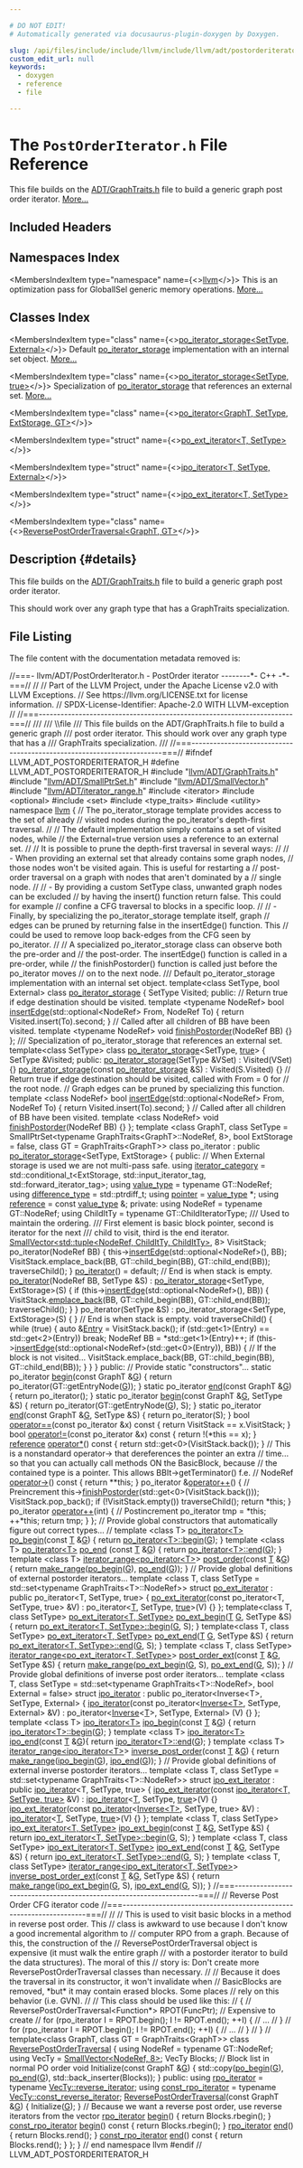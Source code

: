 ```yaml
---

# DO NOT EDIT!
# Automatically generated via docusaurus-plugin-doxygen by Doxygen.

slug: /api/files/include/include/llvm/include/llvm/adt/postorderiterator-h
custom_edit_url: null
keywords:
  - doxygen
  - reference
  - file

---
```





# The `PostOrderIterator.h` File Reference

<DoxygenPage pluginConfig={pluginConfig}>

This file builds on the <a href="/docs/api/files/include/include/llvm/include/llvm/adt/graphtraits-h">ADT/GraphTraits.h</a> file to build a generic graph post order iterator. <a href="#details">More...</a>

## Included Headers

<IncludesList>
<IncludesListItem
  filePath="llvm/ADT/GraphTraits.h"
  permalink="/docs/api/files/include/include/llvm/include/llvm/adt/graphtraits-h"
  isLocal="true" />
<IncludesListItem
  filePath="llvm/ADT/SmallPtrSet.h"
  permalink="/docs/api/files/include/include/llvm/include/llvm/adt/smallptrset-h"
  isLocal="true" />
<IncludesListItem
  filePath="llvm/ADT/SmallVector.h"
  permalink="/docs/api/files/include/include/llvm/include/llvm/adt/smallvector-h"
  isLocal="true" />
<IncludesListItem
  filePath="llvm/ADT/iterator_range.h"
  permalink="/docs/api/files/include/include/llvm/include/llvm/adt/iterator-range-h"
  isLocal="true" />
<IncludesListItem
  filePath="iterator"
  permalink=""
  isLocal="false" />
<IncludesListItem
  filePath="optional"
  permalink=""
  isLocal="false" />
<IncludesListItem
  filePath="set"
  permalink=""
  isLocal="false" />
<IncludesListItem
  filePath="type_traits"
  permalink=""
  isLocal="false" />
<IncludesListItem
  filePath="utility"
  permalink=""
  isLocal="false" />
</IncludesList>

## Namespaces Index

<MembersIndex>

<MembersIndexItem
  type="namespace"
  name={<><a href="/docs/api/namespaces/llvm">llvm</a></>}>
This is an optimization pass for GlobalISel generic memory operations. <a href="/docs/api/namespaces/llvm/#details">More...</a>
</MembersIndexItem>

</MembersIndex>

## Classes Index

<MembersIndex>

<MembersIndexItem
  type="class"
  name={<><a href="/docs/api/classes/llvm/po-iterator-storage">po_iterator_storage&lt;SetType, External&gt;</a></>}>
Default <a href="/docs/api/classes/llvm/po-iterator-storage">po&#95;iterator&#95;storage</a> implementation with an internal set object. <a href="/docs/api/classes/llvm/po-iterator-storage/#details">More...</a>
</MembersIndexItem>

<MembersIndexItem
  type="class"
  name={<><a href="/docs/api/classes/llvm/po-iterator-storage-43eb2a49ed9a987595c5c853aa989ede">po_iterator_storage&lt;SetType, true&gt;</a></>}>
Specialization of <a href="/docs/api/classes/llvm/po-iterator-storage">po&#95;iterator&#95;storage</a> that references an external set. <a href="/docs/api/classes/llvm/po-iterator-storage-43eb2a49ed9a987595c5c853aa989ede/#details">More...</a>
</MembersIndexItem>

<MembersIndexItem
  type="class"
  name={<><a href="/docs/api/classes/llvm/po-iterator">po_iterator&lt;GraphT, SetType, ExtStorage, GT&gt;</a></>}>
</MembersIndexItem>

<MembersIndexItem
  type="struct"
  name={<><a href="/docs/api/structs/llvm/po-ext-iterator">po_ext_iterator&lt;T, SetType&gt;</a></>}>
</MembersIndexItem>

<MembersIndexItem
  type="struct"
  name={<><a href="/docs/api/structs/llvm/ipo-iterator">ipo_iterator&lt;T, SetType, External&gt;</a></>}>
</MembersIndexItem>

<MembersIndexItem
  type="struct"
  name={<><a href="/docs/api/structs/llvm/ipo-ext-iterator">ipo_ext_iterator&lt;T, SetType&gt;</a></>}>
</MembersIndexItem>

<MembersIndexItem
  type="class"
  name={<><a href="/docs/api/classes/llvm/reversepostordertraversal">ReversePostOrderTraversal&lt;GraphT, GT&gt;</a></>}>
</MembersIndexItem>

</MembersIndex>

## Description {#details}

This file builds on the <a href="/docs/api/files/include/include/llvm/include/llvm/adt/graphtraits-h">ADT/GraphTraits.h</a> file to build a generic graph post order iterator.

This should work over any graph type that has a GraphTraits specialization.

## File Listing

The file content with the documentation metadata removed is:

<ProgramListing>

<Link id="l00001" /><CodeLine lineNumber="1"><span class="doxyHighlightComment">//===- llvm/ADT/PostOrderIterator.h - PostOrder iterator --------&#42;- C++ -&#42;-===//</span></CodeLine>
<Link id="l00002" /><CodeLine lineNumber="2"><span class="doxyHighlightComment">//</span></CodeLine>
<Link id="l00003" /><CodeLine lineNumber="3"><span class="doxyHighlightComment">// Part of the LLVM Project, under the Apache License v2.0 with LLVM Exceptions.</span></CodeLine>
<Link id="l00004" /><CodeLine lineNumber="4"><span class="doxyHighlightComment">// See https://llvm.org/LICENSE.txt for license information.</span></CodeLine>
<Link id="l00005" /><CodeLine lineNumber="5"><span class="doxyHighlightComment">// SPDX-License-Identifier: Apache-2.0 WITH LLVM-exception</span></CodeLine>
<Link id="l00006" /><CodeLine lineNumber="6"><span class="doxyHighlightComment">//</span></CodeLine>
<Link id="l00007" /><CodeLine lineNumber="7"><span class="doxyHighlightComment">//===----------------------------------------------------------------------===//</span></CodeLine>
<Link id="l00008" /><CodeLine lineNumber="8"><span class="doxyHighlightComment">///</span></CodeLine>
<Link id="l00009" /><CodeLine lineNumber="9"><span class="doxyHighlightComment">/// \\file</span></CodeLine>
<Link id="l00010" /><CodeLine lineNumber="10"><span class="doxyHighlightComment">/// This file builds on the ADT/GraphTraits.h file to build a generic graph</span></CodeLine>
<Link id="l00011" /><CodeLine lineNumber="11"><span class="doxyHighlightComment">/// post order iterator.  This should work over any graph type that has a</span></CodeLine>
<Link id="l00012" /><CodeLine lineNumber="12"><span class="doxyHighlightComment">/// GraphTraits specialization.</span></CodeLine>
<Link id="l00013" /><CodeLine lineNumber="13"><span class="doxyHighlightComment">///</span></CodeLine>
<Link id="l00014" /><CodeLine lineNumber="14"><span class="doxyHighlightComment">//===----------------------------------------------------------------------===//</span></CodeLine>
<Link id="l00015" /><CodeLine lineNumber="15"></CodeLine>
<Link id="l00016" /><CodeLine lineNumber="16"><span class="doxyHighlightPreprocessor">#ifndef LLVM&#95;ADT&#95;POSTORDERITERATOR&#95;H</span></CodeLine>
<Link id="l00017" /><CodeLine lineNumber="17"><span class="doxyHighlightPreprocessor">#define LLVM&#95;ADT&#95;POSTORDERITERATOR&#95;H</span></CodeLine>
<Link id="l00018" /><CodeLine lineNumber="18"></CodeLine>
<Link id="l00019" /><CodeLine lineNumber="19"><span class="doxyHighlightPreprocessor">#include &quot;<a href="/docs/api/files/include/include/llvm/include/llvm/adt/graphtraits-h">llvm/ADT/GraphTraits.h</a>&quot;</span></CodeLine>
<Link id="l00020" /><CodeLine lineNumber="20"><span class="doxyHighlightPreprocessor">#include &quot;<a href="/docs/api/files/include/include/llvm/include/llvm/adt/smallptrset-h">llvm/ADT/SmallPtrSet.h</a>&quot;</span></CodeLine>
<Link id="l00021" /><CodeLine lineNumber="21"><span class="doxyHighlightPreprocessor">#include &quot;<a href="/docs/api/files/include/include/llvm/include/llvm/adt/smallvector-h">llvm/ADT/SmallVector.h</a>&quot;</span></CodeLine>
<Link id="l00022" /><CodeLine lineNumber="22"><span class="doxyHighlightPreprocessor">#include &quot;<a href="/docs/api/files/include/include/llvm/include/llvm/adt/iterator-range-h">llvm/ADT/iterator&#95;range.h</a>&quot;</span></CodeLine>
<Link id="l00023" /><CodeLine lineNumber="23"><span class="doxyHighlightPreprocessor">#include &lt;iterator&gt;</span></CodeLine>
<Link id="l00024" /><CodeLine lineNumber="24"><span class="doxyHighlightPreprocessor">#include &lt;optional&gt;</span></CodeLine>
<Link id="l00025" /><CodeLine lineNumber="25"><span class="doxyHighlightPreprocessor">#include &lt;set&gt;</span></CodeLine>
<Link id="l00026" /><CodeLine lineNumber="26"><span class="doxyHighlightPreprocessor">#include &lt;type&#95;traits&gt;</span></CodeLine>
<Link id="l00027" /><CodeLine lineNumber="27"><span class="doxyHighlightPreprocessor">#include &lt;utility&gt;</span></CodeLine>
<Link id="l00028" /><CodeLine lineNumber="28"></CodeLine>
<Link id="l00029" /><CodeLine lineNumber="29"><span class="doxyHighlightKeyword">namespace </span><span class="doxyHighlight"><a href="/docs/api/namespaces/llvm">llvm</a> &#123;</span></CodeLine>
<Link id="l00030" /><CodeLine lineNumber="30"></CodeLine>
<Link id="l00031" /><CodeLine lineNumber="31"><span class="doxyHighlightComment">// The po&#95;iterator&#95;storage template provides access to the set of already</span></CodeLine>
<Link id="l00032" /><CodeLine lineNumber="32"><span class="doxyHighlightComment">// visited nodes during the po&#95;iterator&#39;s depth-first traversal.</span></CodeLine>
<Link id="l00033" /><CodeLine lineNumber="33"><span class="doxyHighlightComment">//</span></CodeLine>
<Link id="l00034" /><CodeLine lineNumber="34"><span class="doxyHighlightComment">// The default implementation simply contains a set of visited nodes, while</span></CodeLine>
<Link id="l00035" /><CodeLine lineNumber="35"><span class="doxyHighlightComment">// the External=true version uses a reference to an external set.</span></CodeLine>
<Link id="l00036" /><CodeLine lineNumber="36"><span class="doxyHighlightComment">//</span></CodeLine>
<Link id="l00037" /><CodeLine lineNumber="37"><span class="doxyHighlightComment">// It is possible to prune the depth-first traversal in several ways:</span></CodeLine>
<Link id="l00038" /><CodeLine lineNumber="38"><span class="doxyHighlightComment">//</span></CodeLine>
<Link id="l00039" /><CodeLine lineNumber="39"><span class="doxyHighlightComment">// - When providing an external set that already contains some graph nodes,</span></CodeLine>
<Link id="l00040" /><CodeLine lineNumber="40"><span class="doxyHighlightComment">//   those nodes won&#39;t be visited again. This is useful for restarting a</span></CodeLine>
<Link id="l00041" /><CodeLine lineNumber="41"><span class="doxyHighlightComment">//   post-order traversal on a graph with nodes that aren&#39;t dominated by a</span></CodeLine>
<Link id="l00042" /><CodeLine lineNumber="42"><span class="doxyHighlightComment">//   single node.</span></CodeLine>
<Link id="l00043" /><CodeLine lineNumber="43"><span class="doxyHighlightComment">//</span></CodeLine>
<Link id="l00044" /><CodeLine lineNumber="44"><span class="doxyHighlightComment">// - By providing a custom SetType class, unwanted graph nodes can be excluded</span></CodeLine>
<Link id="l00045" /><CodeLine lineNumber="45"><span class="doxyHighlightComment">//   by having the insert() function return false. This could for example</span></CodeLine>
<Link id="l00046" /><CodeLine lineNumber="46"><span class="doxyHighlightComment">//   confine a CFG traversal to blocks in a specific loop.</span></CodeLine>
<Link id="l00047" /><CodeLine lineNumber="47"><span class="doxyHighlightComment">//</span></CodeLine>
<Link id="l00048" /><CodeLine lineNumber="48"><span class="doxyHighlightComment">// - Finally, by specializing the po&#95;iterator&#95;storage template itself, graph</span></CodeLine>
<Link id="l00049" /><CodeLine lineNumber="49"><span class="doxyHighlightComment">//   edges can be pruned by returning false in the insertEdge() function. This</span></CodeLine>
<Link id="l00050" /><CodeLine lineNumber="50"><span class="doxyHighlightComment">//   could be used to remove loop back-edges from the CFG seen by po&#95;iterator.</span></CodeLine>
<Link id="l00051" /><CodeLine lineNumber="51"><span class="doxyHighlightComment">//</span></CodeLine>
<Link id="l00052" /><CodeLine lineNumber="52"><span class="doxyHighlightComment">// A specialized po&#95;iterator&#95;storage class can observe both the pre-order and</span></CodeLine>
<Link id="l00053" /><CodeLine lineNumber="53"><span class="doxyHighlightComment">// the post-order. The insertEdge() function is called in a pre-order, while</span></CodeLine>
<Link id="l00054" /><CodeLine lineNumber="54"><span class="doxyHighlightComment">// the finishPostorder() function is called just before the po&#95;iterator moves</span></CodeLine>
<Link id="l00055" /><CodeLine lineNumber="55"><span class="doxyHighlightComment">// on to the next node.</span></CodeLine>
<Link id="l00056" /><CodeLine lineNumber="56"></CodeLine>
<Link id="l00057" /><CodeLine lineNumber="57"><span class="doxyHighlightComment">/// Default po&#95;iterator&#95;storage implementation with an internal set object.</span></CodeLine>
<Link id="l00058" /><CodeLine lineNumber="58"><span class="doxyHighlightKeyword">template</span><span class="doxyHighlight">&lt;</span><span class="doxyHighlightKeyword">class</span><span class="doxyHighlight"> SetType, </span><span class="doxyHighlightKeywordType">bool</span><span class="doxyHighlight"> External&gt;</span></CodeLine>
<Link id="l00059" /><CodeLine lineNumber="59" lineLink="/docs/api/classes/llvm/po-iterator-storage"><span class="doxyHighlightKeyword">class </span><span class="doxyHighlight"><a href="/docs/api/classes/llvm/po-iterator-storage">po&#95;iterator&#95;storage</a> &#123;</span></CodeLine>
<Link id="l00060" /><CodeLine lineNumber="60"><span class="doxyHighlight">  SetType Visited;</span></CodeLine>
<Link id="l00061" /><CodeLine lineNumber="61"></CodeLine>
<Link id="l00062" /><CodeLine lineNumber="62"><span class="doxyHighlightKeyword">public</span><span class="doxyHighlight">:</span></CodeLine>
<Link id="l00063" /><CodeLine lineNumber="63"><span class="doxyHighlight">  </span><span class="doxyHighlightComment">// Return true if edge destination should be visited.</span></CodeLine>
<Link id="l00064" /><CodeLine lineNumber="64"><span class="doxyHighlight">  </span><span class="doxyHighlightKeyword">template</span><span class="doxyHighlight"> &lt;</span><span class="doxyHighlightKeyword">typename</span><span class="doxyHighlight"> NodeRef&gt;</span></CodeLine>
<Link id="l00065" /><CodeLine lineNumber="65" lineLink="/docs/api/classes/llvm/po-iterator-storage/#adab3bc3134419d2b982a91c3d838d9a1"><span class="doxyHighlight">  </span><span class="doxyHighlightKeywordType">bool</span><span class="doxyHighlight"> <a href="/docs/api/classes/llvm/po-iterator-storage/#adab3bc3134419d2b982a91c3d838d9a1">insertEdge</a>(std::optional&lt;NodeRef&gt; From, NodeRef To) &#123;</span></CodeLine>
<Link id="l00066" /><CodeLine lineNumber="66"><span class="doxyHighlight">    </span><span class="doxyHighlightKeywordFlow">return</span><span class="doxyHighlight"> Visited.insert(To).second;</span></CodeLine>
<Link id="l00067" /><CodeLine lineNumber="67"><span class="doxyHighlight">  &#125;</span></CodeLine>
<Link id="l00068" /><CodeLine lineNumber="68"></CodeLine>
<Link id="l00069" /><CodeLine lineNumber="69"><span class="doxyHighlight">  </span><span class="doxyHighlightComment">// Called after all children of BB have been visited.</span></CodeLine>
<Link id="l00070" /><CodeLine lineNumber="70" lineLink="/docs/api/classes/llvm/po-iterator-storage/#ae316744f191a1eac13292d69d4ac513d"><span class="doxyHighlight">  </span><span class="doxyHighlightKeyword">template</span><span class="doxyHighlight"> &lt;</span><span class="doxyHighlightKeyword">typename</span><span class="doxyHighlight"> NodeRef&gt; </span><span class="doxyHighlightKeywordType">void</span><span class="doxyHighlight"> <a href="/docs/api/classes/llvm/po-iterator-storage/#ae316744f191a1eac13292d69d4ac513d">finishPostorder</a>(NodeRef BB) &#123;&#125;</span></CodeLine>
<Link id="l00071" /><CodeLine lineNumber="71"><span class="doxyHighlight">&#125;;</span></CodeLine>
<Link id="l00072" /><CodeLine lineNumber="72"></CodeLine>
<Link id="l00073" /><CodeLine lineNumber="73"><span class="doxyHighlightComment">/// Specialization of po&#95;iterator&#95;storage that references an external set.</span></CodeLine>
<Link id="l00074" /><CodeLine lineNumber="74"><span class="doxyHighlightKeyword">template</span><span class="doxyHighlight">&lt;</span><span class="doxyHighlightKeyword">class</span><span class="doxyHighlight"> SetType&gt;</span></CodeLine>
<Link id="l00075" /><CodeLine lineNumber="75" lineLink="/docs/api/classes/llvm/po-iterator-storage-43eb2a49ed9a987595c5c853aa989ede"><span class="doxyHighlightKeyword">class </span><span class="doxyHighlight"><a href="/docs/api/classes/llvm/po-iterator-storage-43eb2a49ed9a987595c5c853aa989ede/#af96263fc51358b965678573881aa29e8">po&#95;iterator&#95;storage</a>&lt;SetType, <a href="/docs/api/files/lib/lib/analysis/basicaliasanalysis-cpp/#af6d5cafbdfc5313e65d990120021a3ec">true</a>&gt; &#123;</span></CodeLine>
<Link id="l00076" /><CodeLine lineNumber="76"><span class="doxyHighlight">  SetType &amp;Visited;</span></CodeLine>
<Link id="l00077" /><CodeLine lineNumber="77"></CodeLine>
<Link id="l00078" /><CodeLine lineNumber="78"><span class="doxyHighlightKeyword">public</span><span class="doxyHighlight">:</span></CodeLine>
<Link id="l00079" /><CodeLine lineNumber="79" lineLink="/docs/api/classes/llvm/po-iterator-storage-43eb2a49ed9a987595c5c853aa989ede/#af96263fc51358b965678573881aa29e8"><span class="doxyHighlight">  <a href="/docs/api/classes/llvm/po-iterator-storage-43eb2a49ed9a987595c5c853aa989ede/#af96263fc51358b965678573881aa29e8">po&#95;iterator&#95;storage</a>(SetType &amp;VSet) : Visited(VSet) &#123;&#125;</span></CodeLine>
<Link id="l00080" /><CodeLine lineNumber="80" lineLink="/docs/api/classes/llvm/po-iterator-storage-43eb2a49ed9a987595c5c853aa989ede/#a99139e237256a9efaf0b61a1a08b8edc"><span class="doxyHighlight">  <a href="/docs/api/classes/llvm/po-iterator-storage-43eb2a49ed9a987595c5c853aa989ede/#a99139e237256a9efaf0b61a1a08b8edc">po&#95;iterator&#95;storage</a>(</span><span class="doxyHighlightKeyword">const</span><span class="doxyHighlight"> <a href="/docs/api/classes/llvm/po-iterator-storage-43eb2a49ed9a987595c5c853aa989ede/#af96263fc51358b965678573881aa29e8">po&#95;iterator&#95;storage</a> &amp;S) : Visited(S.Visited) &#123;&#125;</span></CodeLine>
<Link id="l00081" /><CodeLine lineNumber="81"></CodeLine>
<Link id="l00082" /><CodeLine lineNumber="82"><span class="doxyHighlight">  </span><span class="doxyHighlightComment">// Return true if edge destination should be visited, called with From = 0 for</span></CodeLine>
<Link id="l00083" /><CodeLine lineNumber="83"><span class="doxyHighlight">  </span><span class="doxyHighlightComment">// the root node.</span></CodeLine>
<Link id="l00084" /><CodeLine lineNumber="84"><span class="doxyHighlight">  </span><span class="doxyHighlightComment">// Graph edges can be pruned by specializing this function.</span></CodeLine>
<Link id="l00085" /><CodeLine lineNumber="85"><span class="doxyHighlight">  </span><span class="doxyHighlightKeyword">template</span><span class="doxyHighlight"> &lt;</span><span class="doxyHighlightKeyword">class</span><span class="doxyHighlight"> NodeRef&gt;</span></CodeLine>
<Link id="l00086" /><CodeLine lineNumber="86" lineLink="/docs/api/classes/llvm/po-iterator-storage-43eb2a49ed9a987595c5c853aa989ede/#abe07e7f981b188079271bafaf94d7883"><span class="doxyHighlight">  </span><span class="doxyHighlightKeywordType">bool</span><span class="doxyHighlight"> <a href="/docs/api/classes/llvm/po-iterator-storage-43eb2a49ed9a987595c5c853aa989ede/#abe07e7f981b188079271bafaf94d7883">insertEdge</a>(std::optional&lt;NodeRef&gt; From, NodeRef To) &#123;</span></CodeLine>
<Link id="l00087" /><CodeLine lineNumber="87"><span class="doxyHighlight">    </span><span class="doxyHighlightKeywordFlow">return</span><span class="doxyHighlight"> Visited.insert(To).second;</span></CodeLine>
<Link id="l00088" /><CodeLine lineNumber="88"><span class="doxyHighlight">  &#125;</span></CodeLine>
<Link id="l00089" /><CodeLine lineNumber="89"></CodeLine>
<Link id="l00090" /><CodeLine lineNumber="90"><span class="doxyHighlight">  </span><span class="doxyHighlightComment">// Called after all children of BB have been visited.</span></CodeLine>
<Link id="l00091" /><CodeLine lineNumber="91" lineLink="/docs/api/classes/llvm/po-iterator-storage-43eb2a49ed9a987595c5c853aa989ede/#a61ac0045b1edece2dee939309e74d47f"><span class="doxyHighlight">  </span><span class="doxyHighlightKeyword">template</span><span class="doxyHighlight"> &lt;</span><span class="doxyHighlightKeyword">class</span><span class="doxyHighlight"> NodeRef&gt; </span><span class="doxyHighlightKeywordType">void</span><span class="doxyHighlight"> <a href="/docs/api/classes/llvm/po-iterator-storage-43eb2a49ed9a987595c5c853aa989ede/#a61ac0045b1edece2dee939309e74d47f">finishPostorder</a>(NodeRef BB) &#123;&#125;</span></CodeLine>
<Link id="l00092" /><CodeLine lineNumber="92"><span class="doxyHighlight">&#125;;</span></CodeLine>
<Link id="l00093" /><CodeLine lineNumber="93"></CodeLine>
<Link id="l00094" /><CodeLine lineNumber="94"><span class="doxyHighlightKeyword">template</span><span class="doxyHighlight"> &lt;</span><span class="doxyHighlightKeyword">class </span><span class="doxyHighlight">GraphT,</span></CodeLine>
<Link id="l00095" /><CodeLine lineNumber="95"><span class="doxyHighlight">          </span><span class="doxyHighlightKeyword">class </span><span class="doxyHighlight">SetType = SmallPtrSet&lt;typename GraphTraits&lt;GraphT&gt;::NodeRef, 8&gt;,</span></CodeLine>
<Link id="l00096" /><CodeLine lineNumber="96"><span class="doxyHighlight">          </span><span class="doxyHighlightKeywordType">bool</span><span class="doxyHighlight"> ExtStorage = </span><span class="doxyHighlightKeyword">false</span><span class="doxyHighlight">, </span><span class="doxyHighlightKeyword">class </span><span class="doxyHighlight">GT = GraphTraits&lt;GraphT&gt;&gt;</span></CodeLine>
<Link id="l00097" /><CodeLine lineNumber="97" lineLink="/docs/api/classes/llvm/po-iterator"><span class="doxyHighlightKeyword">class </span><span class="doxyHighlight">po&#95;iterator : </span><span class="doxyHighlightKeyword">public</span><span class="doxyHighlight"> <a href="/docs/api/classes/llvm/po-iterator-storage">po&#95;iterator&#95;storage</a>&lt;SetType, ExtStorage&gt; &#123;</span></CodeLine>
<Link id="l00098" /><CodeLine lineNumber="98"><span class="doxyHighlightKeyword">public</span><span class="doxyHighlight">:</span></CodeLine>
<Link id="l00099" /><CodeLine lineNumber="99"><span class="doxyHighlight">  </span><span class="doxyHighlightComment">// When External storage is used we are not multi-pass safe.</span></CodeLine>
<Link id="l00100" /><CodeLine lineNumber="100" lineLink="/docs/api/classes/llvm/po-iterator/#ad0e95d3908bf63e1fd7f733c83f4e42e"><span class="doxyHighlight">  </span><span class="doxyHighlightKeyword">using </span><span class="doxyHighlight"><a href="/docs/api/classes/llvm/po-iterator/#ad0e95d3908bf63e1fd7f733c83f4e42e">iterator&#95;category</a> =</span></CodeLine>
<Link id="l00101" /><CodeLine lineNumber="101"><span class="doxyHighlight">      std::conditional&#95;t&lt;ExtStorage, std::input&#95;iterator&#95;tag,</span></CodeLine>
<Link id="l00102" /><CodeLine lineNumber="102"><span class="doxyHighlight">                         std::forward&#95;iterator&#95;tag&gt;;</span></CodeLine>
<Link id="l00103" /><CodeLine lineNumber="103" lineLink="/docs/api/classes/llvm/po-iterator/#a8025fd91f5ec46b27a8135a75e416d96"><span class="doxyHighlight">  </span><span class="doxyHighlightKeyword">using </span><span class="doxyHighlight"><a href="/docs/api/classes/llvm/po-iterator/#a8025fd91f5ec46b27a8135a75e416d96">value&#95;type</a> = </span><span class="doxyHighlightKeyword">typename</span><span class="doxyHighlight"> GT::NodeRef;</span></CodeLine>
<Link id="l00104" /><CodeLine lineNumber="104" lineLink="/docs/api/classes/llvm/po-iterator/#a3ca5db3e89be7b7c8353af6cab494f96"><span class="doxyHighlight">  </span><span class="doxyHighlightKeyword">using </span><span class="doxyHighlight"><a href="/docs/api/classes/llvm/po-iterator/#a3ca5db3e89be7b7c8353af6cab494f96">difference&#95;type</a> = std::ptrdiff&#95;t;</span></CodeLine>
<Link id="l00105" /><CodeLine lineNumber="105" lineLink="/docs/api/classes/llvm/po-iterator/#a52672e06d4b9cf8b350e0556e15a4a03"><span class="doxyHighlight">  </span><span class="doxyHighlightKeyword">using </span><span class="doxyHighlight"><a href="/docs/api/classes/llvm/po-iterator/#a52672e06d4b9cf8b350e0556e15a4a03">pointer</a> = <a href="/docs/api/classes/llvm/po-iterator/#a8025fd91f5ec46b27a8135a75e416d96">value&#95;type</a> &#42;;</span></CodeLine>
<Link id="l00106" /><CodeLine lineNumber="106" lineLink="/docs/api/classes/llvm/po-iterator/#a57ec8cdbc6c8cccbec0ce1445404c5af"><span class="doxyHighlight">  </span><span class="doxyHighlightKeyword">using </span><span class="doxyHighlight"><a href="/docs/api/classes/llvm/po-iterator/#a57ec8cdbc6c8cccbec0ce1445404c5af">reference</a> = </span><span class="doxyHighlightKeyword">const</span><span class="doxyHighlight"> <a href="/docs/api/classes/llvm/po-iterator/#a8025fd91f5ec46b27a8135a75e416d96">value&#95;type</a> &amp;;</span></CodeLine>
<Link id="l00107" /><CodeLine lineNumber="107"></CodeLine>
<Link id="l00108" /><CodeLine lineNumber="108"><span class="doxyHighlightKeyword">private</span><span class="doxyHighlight">:</span></CodeLine>
<Link id="l00109" /><CodeLine lineNumber="109"><span class="doxyHighlight">  </span><span class="doxyHighlightKeyword">using </span><span class="doxyHighlight">NodeRef = </span><span class="doxyHighlightKeyword">typename</span><span class="doxyHighlight"> GT::NodeRef;</span></CodeLine>
<Link id="l00110" /><CodeLine lineNumber="110"><span class="doxyHighlight">  </span><span class="doxyHighlightKeyword">using </span><span class="doxyHighlight">ChildItTy = </span><span class="doxyHighlightKeyword">typename</span><span class="doxyHighlight"> GT::ChildIteratorType;</span></CodeLine>
<Link id="l00111" /><CodeLine lineNumber="111"></CodeLine>
<Link id="l00112" /><CodeLine lineNumber="112"><span class="doxyHighlightComment">  /// Used to maintain the ordering.</span></CodeLine>
<Link id="l00113" /><CodeLine lineNumber="113"><span class="doxyHighlightComment">  /// First element is basic block pointer, second is iterator for the next</span></CodeLine>
<Link id="l00114" /><CodeLine lineNumber="114"><span class="doxyHighlightComment">  /// child to visit, third is the end iterator.</span></CodeLine>
<Link id="l00115" /><CodeLine lineNumber="115"><span class="doxyHighlight">  <a href="/docs/api/classes/llvm/smallvector">SmallVector&lt;std::tuple&lt;NodeRef, ChildItTy, ChildItTy&gt;</a>, 8&gt; VisitStack;</span></CodeLine>
<Link id="l00116" /><CodeLine lineNumber="116"></CodeLine>
<Link id="l00117" /><CodeLine lineNumber="117"><span class="doxyHighlight">  po&#95;iterator(NodeRef BB) &#123;</span></CodeLine>
<Link id="l00118" /><CodeLine lineNumber="118"><span class="doxyHighlight">    this-&gt;<a href="/docs/api/classes/llvm/po-iterator-storage/#adab3bc3134419d2b982a91c3d838d9a1">insertEdge</a>(std::optional&lt;NodeRef&gt;(), BB);</span></CodeLine>
<Link id="l00119" /><CodeLine lineNumber="119"><span class="doxyHighlight">    VisitStack.emplace&#95;back(BB, GT::child&#95;begin(BB), GT::child&#95;end(BB));</span></CodeLine>
<Link id="l00120" /><CodeLine lineNumber="120"><span class="doxyHighlight">    traverseChild();</span></CodeLine>
<Link id="l00121" /><CodeLine lineNumber="121"><span class="doxyHighlight">  &#125;</span></CodeLine>
<Link id="l00122" /><CodeLine lineNumber="122"></CodeLine>
<Link id="l00123" /><CodeLine lineNumber="123"><span class="doxyHighlight">  <a href="/docs/api/classes/llvm/po-iterator">po&#95;iterator</a>() = </span><span class="doxyHighlightKeywordFlow">default</span><span class="doxyHighlight">; </span><span class="doxyHighlightComment">// End is when stack is empty.</span></CodeLine>
<Link id="l00124" /><CodeLine lineNumber="124"></CodeLine>
<Link id="l00125" /><CodeLine lineNumber="125"><span class="doxyHighlight">  <a href="/docs/api/classes/llvm/po-iterator">po&#95;iterator</a>(NodeRef BB, SetType &amp;S)</span></CodeLine>
<Link id="l00126" /><CodeLine lineNumber="126"><span class="doxyHighlight">      : <a href="/docs/api/classes/llvm/po-iterator-storage">po&#95;iterator&#95;storage</a>&lt;SetType, ExtStorage&gt;(S) &#123;</span></CodeLine>
<Link id="l00127" /><CodeLine lineNumber="127"><span class="doxyHighlight">    </span><span class="doxyHighlightKeywordFlow">if</span><span class="doxyHighlight"> (this-&gt;<a href="/docs/api/classes/llvm/po-iterator-storage/#adab3bc3134419d2b982a91c3d838d9a1">insertEdge</a>(std::optional&lt;NodeRef&gt;(), BB)) &#123;</span></CodeLine>
<Link id="l00128" /><CodeLine lineNumber="128"><span class="doxyHighlight">      VisitStack.<a href="/docs/api/classes/llvm/smallvectorimpl/#a396fcfee6914c76974b73c3d203da6a5">emplace&#95;back</a>(BB, GT::child&#95;begin(BB), GT::child&#95;end(BB));</span></CodeLine>
<Link id="l00129" /><CodeLine lineNumber="129"><span class="doxyHighlight">      traverseChild();</span></CodeLine>
<Link id="l00130" /><CodeLine lineNumber="130"><span class="doxyHighlight">    &#125;</span></CodeLine>
<Link id="l00131" /><CodeLine lineNumber="131"><span class="doxyHighlight">  &#125;</span></CodeLine>
<Link id="l00132" /><CodeLine lineNumber="132"></CodeLine>
<Link id="l00133" /><CodeLine lineNumber="133"><span class="doxyHighlight">  po&#95;iterator(SetType &amp;S)</span></CodeLine>
<Link id="l00134" /><CodeLine lineNumber="134"><span class="doxyHighlight">      : po&#95;iterator&#95;storage&lt;SetType, ExtStorage&gt;(S) &#123;</span></CodeLine>
<Link id="l00135" /><CodeLine lineNumber="135"><span class="doxyHighlight">  &#125; </span><span class="doxyHighlightComment">// End is when stack is empty.</span></CodeLine>
<Link id="l00136" /><CodeLine lineNumber="136"></CodeLine>
<Link id="l00137" /><CodeLine lineNumber="137"><span class="doxyHighlight">  </span><span class="doxyHighlightKeywordType">void</span><span class="doxyHighlight"> traverseChild() &#123;</span></CodeLine>
<Link id="l00138" /><CodeLine lineNumber="138"><span class="doxyHighlight">    </span><span class="doxyHighlightKeywordFlow">while</span><span class="doxyHighlight"> (</span><span class="doxyHighlightKeyword">true</span><span class="doxyHighlight">) &#123;</span></CodeLine>
<Link id="l00139" /><CodeLine lineNumber="139"><span class="doxyHighlight">      </span><span class="doxyHighlightKeyword">auto</span><span class="doxyHighlight"> &amp;<a href="/docs/api/namespaces/llvm/coff/#ae7629a0652411dc2be61aea4fee2b39caadd024eaaab0666500593f30456bbc43">Entry</a> = VisitStack.back();</span></CodeLine>
<Link id="l00140" /><CodeLine lineNumber="140"><span class="doxyHighlight">      </span><span class="doxyHighlightKeywordFlow">if</span><span class="doxyHighlight"> (std::get&lt;1&gt;(Entry) == std::get&lt;2&gt;(Entry))</span></CodeLine>
<Link id="l00141" /><CodeLine lineNumber="141"><span class="doxyHighlight">        </span><span class="doxyHighlightKeywordFlow">break</span><span class="doxyHighlight">;</span></CodeLine>
<Link id="l00142" /><CodeLine lineNumber="142"><span class="doxyHighlight">      NodeRef BB = &#42;std::get&lt;1&gt;(Entry)++;</span></CodeLine>
<Link id="l00143" /><CodeLine lineNumber="143"><span class="doxyHighlight">      </span><span class="doxyHighlightKeywordFlow">if</span><span class="doxyHighlight"> (this-&gt;<a href="/docs/api/classes/llvm/po-iterator-storage/#adab3bc3134419d2b982a91c3d838d9a1">insertEdge</a>(std::optional&lt;NodeRef&gt;(std::get&lt;0&gt;(Entry)), BB)) &#123;</span></CodeLine>
<Link id="l00144" /><CodeLine lineNumber="144"><span class="doxyHighlight">        </span><span class="doxyHighlightComment">// If the block is not visited...</span></CodeLine>
<Link id="l00145" /><CodeLine lineNumber="145"><span class="doxyHighlight">        VisitStack.emplace&#95;back(BB, GT::child&#95;begin(BB), GT::child&#95;end(BB));</span></CodeLine>
<Link id="l00146" /><CodeLine lineNumber="146"><span class="doxyHighlight">      &#125;</span></CodeLine>
<Link id="l00147" /><CodeLine lineNumber="147"><span class="doxyHighlight">    &#125;</span></CodeLine>
<Link id="l00148" /><CodeLine lineNumber="148"><span class="doxyHighlight">  &#125;</span></CodeLine>
<Link id="l00149" /><CodeLine lineNumber="149"></CodeLine>
<Link id="l00150" /><CodeLine lineNumber="150"><span class="doxyHighlightKeyword">public</span><span class="doxyHighlight">:</span></CodeLine>
<Link id="l00151" /><CodeLine lineNumber="151"><span class="doxyHighlight">  </span><span class="doxyHighlightComment">// Provide static &quot;constructors&quot;...</span></CodeLine>
<Link id="l00152" /><CodeLine lineNumber="152" lineLink="/docs/api/classes/llvm/po-iterator/#a91741f5cbe32f0b41062745c8c7ad136"><span class="doxyHighlight">  </span><span class="doxyHighlightKeyword">static</span><span class="doxyHighlight"> po&#95;iterator <a href="/docs/api/classes/llvm/po-iterator/#a91741f5cbe32f0b41062745c8c7ad136">begin</a>(</span><span class="doxyHighlightKeyword">const</span><span class="doxyHighlight"> GraphT &amp;<a href="/docs/api/files/lib/lib/support/md5-cpp/#ad96b7cf3182ce2ba85e5a7a93b12c441">G</a>) &#123;</span></CodeLine>
<Link id="l00153" /><CodeLine lineNumber="153"><span class="doxyHighlight">    </span><span class="doxyHighlightKeywordFlow">return</span><span class="doxyHighlight"> po&#95;iterator(GT::getEntryNode(<a href="/docs/api/files/lib/lib/support/md5-cpp/#ad96b7cf3182ce2ba85e5a7a93b12c441">G</a>));</span></CodeLine>
<Link id="l00154" /><CodeLine lineNumber="154"><span class="doxyHighlight">  &#125;</span></CodeLine>
<Link id="l00155" /><CodeLine lineNumber="155" lineLink="/docs/api/classes/llvm/po-iterator/#a3f757108c0302ae47846cb1c05f258ba"><span class="doxyHighlight">  </span><span class="doxyHighlightKeyword">static</span><span class="doxyHighlight"> po&#95;iterator <a href="/docs/api/classes/llvm/po-iterator/#a3f757108c0302ae47846cb1c05f258ba">end</a>(</span><span class="doxyHighlightKeyword">const</span><span class="doxyHighlight"> GraphT &amp;<a href="/docs/api/files/lib/lib/support/md5-cpp/#ad96b7cf3182ce2ba85e5a7a93b12c441">G</a>) &#123; </span><span class="doxyHighlightKeywordFlow">return</span><span class="doxyHighlight"> po&#95;iterator(); &#125;</span></CodeLine>
<Link id="l00156" /><CodeLine lineNumber="156"></CodeLine>
<Link id="l00157" /><CodeLine lineNumber="157" lineLink="/docs/api/classes/llvm/po-iterator/#afa967b47d13ca777ba59b2047003a833"><span class="doxyHighlight">  </span><span class="doxyHighlightKeyword">static</span><span class="doxyHighlight"> po&#95;iterator <a href="/docs/api/classes/llvm/po-iterator/#afa967b47d13ca777ba59b2047003a833">begin</a>(</span><span class="doxyHighlightKeyword">const</span><span class="doxyHighlight"> GraphT &amp;<a href="/docs/api/files/lib/lib/support/md5-cpp/#ad96b7cf3182ce2ba85e5a7a93b12c441">G</a>, SetType &amp;S) &#123;</span></CodeLine>
<Link id="l00158" /><CodeLine lineNumber="158"><span class="doxyHighlight">    </span><span class="doxyHighlightKeywordFlow">return</span><span class="doxyHighlight"> po&#95;iterator(GT::getEntryNode(<a href="/docs/api/files/lib/lib/support/md5-cpp/#ad96b7cf3182ce2ba85e5a7a93b12c441">G</a>), S);</span></CodeLine>
<Link id="l00159" /><CodeLine lineNumber="159"><span class="doxyHighlight">  &#125;</span></CodeLine>
<Link id="l00160" /><CodeLine lineNumber="160" lineLink="/docs/api/classes/llvm/po-iterator/#a06264ea02bca3f4d5bbd8e2832c1b1cc"><span class="doxyHighlight">  </span><span class="doxyHighlightKeyword">static</span><span class="doxyHighlight"> po&#95;iterator <a href="/docs/api/classes/llvm/po-iterator/#a06264ea02bca3f4d5bbd8e2832c1b1cc">end</a>(</span><span class="doxyHighlightKeyword">const</span><span class="doxyHighlight"> GraphT &amp;<a href="/docs/api/files/lib/lib/support/md5-cpp/#ad96b7cf3182ce2ba85e5a7a93b12c441">G</a>, SetType &amp;S) &#123; </span><span class="doxyHighlightKeywordFlow">return</span><span class="doxyHighlight"> po&#95;iterator(S); &#125;</span></CodeLine>
<Link id="l00161" /><CodeLine lineNumber="161"></CodeLine>
<Link id="l00162" /><CodeLine lineNumber="162" lineLink="/docs/api/classes/llvm/po-iterator/#ad69d98698b22fcc66642910b0f86bc18"><span class="doxyHighlight">  </span><span class="doxyHighlightKeywordType">bool</span><span class="doxyHighlight"> <a href="/docs/api/classes/llvm/po-iterator/#ad69d98698b22fcc66642910b0f86bc18">operator==</a>(</span><span class="doxyHighlightKeyword">const</span><span class="doxyHighlight"> po&#95;iterator &amp;x)</span><span class="doxyHighlightKeyword"> const </span><span class="doxyHighlight">&#123;</span></CodeLine>
<Link id="l00163" /><CodeLine lineNumber="163"><span class="doxyHighlight">    </span><span class="doxyHighlightKeywordFlow">return</span><span class="doxyHighlight"> VisitStack == x.VisitStack;</span></CodeLine>
<Link id="l00164" /><CodeLine lineNumber="164"><span class="doxyHighlight">  &#125;</span></CodeLine>
<Link id="l00165" /><CodeLine lineNumber="165" lineLink="/docs/api/classes/llvm/po-iterator/#ad8c056016a64446927f69912a8e9b505"><span class="doxyHighlight">  </span><span class="doxyHighlightKeywordType">bool</span><span class="doxyHighlight"> <a href="/docs/api/classes/llvm/po-iterator/#ad8c056016a64446927f69912a8e9b505">operator!=</a>(</span><span class="doxyHighlightKeyword">const</span><span class="doxyHighlight"> po&#95;iterator &amp;x)</span><span class="doxyHighlightKeyword"> const </span><span class="doxyHighlight">&#123; </span><span class="doxyHighlightKeywordFlow">return</span><span class="doxyHighlight"> !(&#42;</span><span class="doxyHighlightKeyword">this</span><span class="doxyHighlight"> == x); &#125;</span></CodeLine>
<Link id="l00166" /><CodeLine lineNumber="166"></CodeLine>
<Link id="l00167" /><CodeLine lineNumber="167" lineLink="/docs/api/classes/llvm/po-iterator/#a1908ea76d9d8e699b708c98d8527b12a"><span class="doxyHighlight">  <a href="/docs/api/classes/llvm/po-iterator/#a57ec8cdbc6c8cccbec0ce1445404c5af">reference</a> <a href="/docs/api/classes/llvm/po-iterator/#a1908ea76d9d8e699b708c98d8527b12a">operator&#42;</a>()</span><span class="doxyHighlightKeyword"> const </span><span class="doxyHighlight">&#123; </span><span class="doxyHighlightKeywordFlow">return</span><span class="doxyHighlight"> std::get&lt;0&gt;(VisitStack.back()); &#125;</span></CodeLine>
<Link id="l00168" /><CodeLine lineNumber="168"></CodeLine>
<Link id="l00169" /><CodeLine lineNumber="169"><span class="doxyHighlight">  </span><span class="doxyHighlightComment">// This is a nonstandard operator-&gt; that dereferences the pointer an extra</span></CodeLine>
<Link id="l00170" /><CodeLine lineNumber="170"><span class="doxyHighlight">  </span><span class="doxyHighlightComment">// time... so that you can actually call methods ON the BasicBlock, because</span></CodeLine>
<Link id="l00171" /><CodeLine lineNumber="171"><span class="doxyHighlight">  </span><span class="doxyHighlightComment">// the contained type is a pointer.  This allows BBIt-&gt;getTerminator() f.e.</span></CodeLine>
<Link id="l00172" /><CodeLine lineNumber="172"><span class="doxyHighlight">  </span><span class="doxyHighlightComment">//</span></CodeLine>
<Link id="l00173" /><CodeLine lineNumber="173" lineLink="/docs/api/classes/llvm/po-iterator/#a64583b34275c0a76c1b12e30345edf9c"><span class="doxyHighlight">  NodeRef <a href="/docs/api/classes/llvm/po-iterator/#a64583b34275c0a76c1b12e30345edf9c">operator-&gt;</a>()</span><span class="doxyHighlightKeyword"> const </span><span class="doxyHighlight">&#123; </span><span class="doxyHighlightKeywordFlow">return</span><span class="doxyHighlight"> &#42;&#42;</span><span class="doxyHighlightKeyword">this</span><span class="doxyHighlight">; &#125;</span></CodeLine>
<Link id="l00174" /><CodeLine lineNumber="174"></CodeLine>
<Link id="l00175" /><CodeLine lineNumber="175" lineLink="/docs/api/classes/llvm/po-iterator/#ab238fc4746d710eab9ac04fcc91f89d3"><span class="doxyHighlight">  po&#95;iterator &amp;<a href="/docs/api/classes/llvm/po-iterator/#ab238fc4746d710eab9ac04fcc91f89d3">operator++</a>() &#123; </span><span class="doxyHighlightComment">// Preincrement</span></CodeLine>
<Link id="l00176" /><CodeLine lineNumber="176"><span class="doxyHighlight">    this-&gt;<a href="/docs/api/classes/llvm/po-iterator-storage/#ae316744f191a1eac13292d69d4ac513d">finishPostorder</a>(std::get&lt;0&gt;(VisitStack.back()));</span></CodeLine>
<Link id="l00177" /><CodeLine lineNumber="177"><span class="doxyHighlight">    VisitStack.pop&#95;back();</span></CodeLine>
<Link id="l00178" /><CodeLine lineNumber="178"><span class="doxyHighlight">    </span><span class="doxyHighlightKeywordFlow">if</span><span class="doxyHighlight"> (!VisitStack.empty())</span></CodeLine>
<Link id="l00179" /><CodeLine lineNumber="179"><span class="doxyHighlight">      traverseChild();</span></CodeLine>
<Link id="l00180" /><CodeLine lineNumber="180"><span class="doxyHighlight">    </span><span class="doxyHighlightKeywordFlow">return</span><span class="doxyHighlight"> &#42;</span><span class="doxyHighlightKeyword">this</span><span class="doxyHighlight">;</span></CodeLine>
<Link id="l00181" /><CodeLine lineNumber="181"><span class="doxyHighlight">  &#125;</span></CodeLine>
<Link id="l00182" /><CodeLine lineNumber="182"></CodeLine>
<Link id="l00183" /><CodeLine lineNumber="183" lineLink="/docs/api/classes/llvm/po-iterator/#ab9af88b7f2e145a3b5d8721e2bfe0205"><span class="doxyHighlight">  po&#95;iterator <a href="/docs/api/classes/llvm/po-iterator/#ab9af88b7f2e145a3b5d8721e2bfe0205">operator++</a>(</span><span class="doxyHighlightKeywordType">int</span><span class="doxyHighlight">) &#123; </span><span class="doxyHighlightComment">// Postincrement</span></CodeLine>
<Link id="l00184" /><CodeLine lineNumber="184"><span class="doxyHighlight">    po&#95;iterator tmp = &#42;</span><span class="doxyHighlightKeyword">this</span><span class="doxyHighlight">;</span></CodeLine>
<Link id="l00185" /><CodeLine lineNumber="185"><span class="doxyHighlight">    ++&#42;</span><span class="doxyHighlightKeyword">this</span><span class="doxyHighlight">;</span></CodeLine>
<Link id="l00186" /><CodeLine lineNumber="186"><span class="doxyHighlight">    </span><span class="doxyHighlightKeywordFlow">return</span><span class="doxyHighlight"> tmp;</span></CodeLine>
<Link id="l00187" /><CodeLine lineNumber="187"><span class="doxyHighlight">  &#125;</span></CodeLine>
<Link id="l00188" /><CodeLine lineNumber="188"><span class="doxyHighlight">&#125;;</span></CodeLine>
<Link id="l00189" /><CodeLine lineNumber="189"></CodeLine>
<Link id="l00190" /><CodeLine lineNumber="190"><span class="doxyHighlightComment">// Provide global constructors that automatically figure out correct types...</span></CodeLine>
<Link id="l00191" /><CodeLine lineNumber="191"><span class="doxyHighlightComment">//</span></CodeLine>
<Link id="l00192" /><CodeLine lineNumber="192"><span class="doxyHighlightKeyword">template</span><span class="doxyHighlight"> &lt;</span><span class="doxyHighlightKeyword">class</span><span class="doxyHighlight"> T&gt;</span></CodeLine>
<Link id="l00193" /><CodeLine lineNumber="193" lineLink="/docs/api/namespaces/llvm/#a63b04aadd3d051b5926c3ab9f68f7b42"><span class="doxyHighlight"><a href="/docs/api/classes/llvm/po-iterator">po&#95;iterator&lt;T&gt;</a> <a href="/docs/api/namespaces/llvm/#a63b04aadd3d051b5926c3ab9f68f7b42">po&#95;begin</a>(</span><span class="doxyHighlightKeyword">const</span><span class="doxyHighlight"> <a href="/docs/api/files/lib/lib/target/lib/target/mips/mips16isellowering-cpp/#a0acb682b8260ab1c60b918599864e2e5">T</a> &amp;<a href="/docs/api/files/lib/lib/support/md5-cpp/#ad96b7cf3182ce2ba85e5a7a93b12c441">G</a>) &#123; </span><span class="doxyHighlightKeywordFlow">return</span><span class="doxyHighlight"> <a href="/docs/api/classes/llvm/po-iterator/#a91741f5cbe32f0b41062745c8c7ad136">po&#95;iterator&lt;T&gt;::begin</a>(<a href="/docs/api/files/lib/lib/support/md5-cpp/#ad96b7cf3182ce2ba85e5a7a93b12c441">G</a>); &#125;</span></CodeLine>
<Link id="l00194" /><CodeLine lineNumber="194"><span class="doxyHighlightKeyword">template</span><span class="doxyHighlight"> &lt;</span><span class="doxyHighlightKeyword">class</span><span class="doxyHighlight"> T&gt;</span></CodeLine>
<Link id="l00195" /><CodeLine lineNumber="195" lineLink="/docs/api/namespaces/llvm/#aef3ebe113e361abdb5bef7648ac443c1"><span class="doxyHighlight"><a href="/docs/api/classes/llvm/po-iterator">po&#95;iterator&lt;T&gt;</a> <a href="/docs/api/namespaces/llvm/#aef3ebe113e361abdb5bef7648ac443c1">po&#95;end</a>  (</span><span class="doxyHighlightKeyword">const</span><span class="doxyHighlight"> <a href="/docs/api/files/lib/lib/target/lib/target/mips/mips16isellowering-cpp/#a0acb682b8260ab1c60b918599864e2e5">T</a> &amp;<a href="/docs/api/files/lib/lib/support/md5-cpp/#ad96b7cf3182ce2ba85e5a7a93b12c441">G</a>) &#123; </span><span class="doxyHighlightKeywordFlow">return</span><span class="doxyHighlight"> <a href="/docs/api/classes/llvm/po-iterator/#a3f757108c0302ae47846cb1c05f258ba">po&#95;iterator&lt;T&gt;::end</a>(<a href="/docs/api/files/lib/lib/support/md5-cpp/#ad96b7cf3182ce2ba85e5a7a93b12c441">G</a>); &#125;</span></CodeLine>
<Link id="l00196" /><CodeLine lineNumber="196"></CodeLine>
<Link id="l00197" /><CodeLine lineNumber="197" lineLink="/docs/api/namespaces/llvm/#a41c4916e8090ce40598db1a8dd2a5d5d"><span class="doxyHighlightKeyword">template</span><span class="doxyHighlight"> &lt;</span><span class="doxyHighlightKeyword">class</span><span class="doxyHighlight"> T&gt; <a href="/docs/api/classes/llvm/iterator-range">iterator&#95;range&lt;po&#95;iterator&lt;T&gt;</a>&gt; <a href="/docs/api/namespaces/llvm/#a41c4916e8090ce40598db1a8dd2a5d5d">post&#95;order</a>(</span><span class="doxyHighlightKeyword">const</span><span class="doxyHighlight"> <a href="/docs/api/files/lib/lib/target/lib/target/mips/mips16isellowering-cpp/#a0acb682b8260ab1c60b918599864e2e5">T</a> &amp;<a href="/docs/api/files/lib/lib/support/md5-cpp/#ad96b7cf3182ce2ba85e5a7a93b12c441">G</a>) &#123;</span></CodeLine>
<Link id="l00198" /><CodeLine lineNumber="198"><span class="doxyHighlight">  </span><span class="doxyHighlightKeywordFlow">return</span><span class="doxyHighlight"> <a href="/docs/api/namespaces/llvm/#a341215803e83773a3e97860dc291f121">make&#95;range</a>(<a href="/docs/api/namespaces/llvm/#a63b04aadd3d051b5926c3ab9f68f7b42">po&#95;begin</a>(<a href="/docs/api/files/lib/lib/support/md5-cpp/#ad96b7cf3182ce2ba85e5a7a93b12c441">G</a>), <a href="/docs/api/namespaces/llvm/#aef3ebe113e361abdb5bef7648ac443c1">po&#95;end</a>(<a href="/docs/api/files/lib/lib/support/md5-cpp/#ad96b7cf3182ce2ba85e5a7a93b12c441">G</a>));</span></CodeLine>
<Link id="l00199" /><CodeLine lineNumber="199"><span class="doxyHighlight">&#125;</span></CodeLine>
<Link id="l00200" /><CodeLine lineNumber="200"></CodeLine>
<Link id="l00201" /><CodeLine lineNumber="201"><span class="doxyHighlightComment">// Provide global definitions of external postorder iterators...</span></CodeLine>
<Link id="l00202" /><CodeLine lineNumber="202"><span class="doxyHighlight">template &lt;class T, class SetType = std::set&lt;typename GraphTraits&lt;T&gt;::NodeRef&gt;&gt;</span></CodeLine>
<Link id="l00203" /><CodeLine lineNumber="203" lineLink="/docs/api/structs/llvm/po-ext-iterator"><span class="doxyHighlightKeyword">struct </span><span class="doxyHighlight"><a href="/docs/api/structs/llvm/po-ext-iterator/#a5e17c72dbdf5cdcf73599907e9db1478">po&#95;ext&#95;iterator</a> : </span><span class="doxyHighlightKeyword">public</span><span class="doxyHighlight"> po&#95;iterator&lt;T, SetType, true&gt; &#123;</span></CodeLine>
<Link id="l00204" /><CodeLine lineNumber="204" lineLink="/docs/api/structs/llvm/po-ext-iterator/#a5e17c72dbdf5cdcf73599907e9db1478"><span class="doxyHighlight">  <a href="/docs/api/structs/llvm/po-ext-iterator/#a5e17c72dbdf5cdcf73599907e9db1478">po&#95;ext&#95;iterator</a>(</span><span class="doxyHighlightKeyword">const</span><span class="doxyHighlight"> po&#95;iterator&lt;T, SetType, true&gt; &amp;V) :</span></CodeLine>
<Link id="l00205" /><CodeLine lineNumber="205"><span class="doxyHighlight">  po&#95;iterator&lt;<a href="/docs/api/files/lib/lib/target/lib/target/mips/mips16isellowering-cpp/#a0acb682b8260ab1c60b918599864e2e5">T</a>, SetType, <a href="/docs/api/files/lib/lib/analysis/basicaliasanalysis-cpp/#af6d5cafbdfc5313e65d990120021a3ec">true</a>&gt;(V) &#123;&#125;</span></CodeLine>
<Link id="l00206" /><CodeLine lineNumber="206"><span class="doxyHighlight">&#125;;</span></CodeLine>
<Link id="l00207" /><CodeLine lineNumber="207"></CodeLine>
<Link id="l00208" /><CodeLine lineNumber="208"><span class="doxyHighlightKeyword">template</span><span class="doxyHighlight">&lt;</span><span class="doxyHighlightKeyword">class</span><span class="doxyHighlight"> T, </span><span class="doxyHighlightKeyword">class</span><span class="doxyHighlight"> SetType&gt;</span></CodeLine>
<Link id="l00209" /><CodeLine lineNumber="209" lineLink="/docs/api/namespaces/llvm/#af25552e64dae39176c2854d0b129ed83"><span class="doxyHighlight"><a href="/docs/api/structs/llvm/po-ext-iterator">po&#95;ext&#95;iterator&lt;T, SetType&gt;</a> <a href="/docs/api/namespaces/llvm/#af25552e64dae39176c2854d0b129ed83">po&#95;ext&#95;begin</a>(<a href="/docs/api/files/lib/lib/target/lib/target/mips/mips16isellowering-cpp/#a0acb682b8260ab1c60b918599864e2e5">T</a> <a href="/docs/api/files/lib/lib/support/md5-cpp/#ad96b7cf3182ce2ba85e5a7a93b12c441">G</a>, SetType &amp;S) &#123;</span></CodeLine>
<Link id="l00210" /><CodeLine lineNumber="210"><span class="doxyHighlight">  </span><span class="doxyHighlightKeywordFlow">return</span><span class="doxyHighlight"> <a href="/docs/api/classes/llvm/po-iterator/#a91741f5cbe32f0b41062745c8c7ad136">po&#95;ext&#95;iterator&lt;T, SetType&gt;::begin</a>(<a href="/docs/api/files/lib/lib/support/md5-cpp/#ad96b7cf3182ce2ba85e5a7a93b12c441">G</a>, S);</span></CodeLine>
<Link id="l00211" /><CodeLine lineNumber="211"><span class="doxyHighlight">&#125;</span></CodeLine>
<Link id="l00212" /><CodeLine lineNumber="212"></CodeLine>
<Link id="l00213" /><CodeLine lineNumber="213"><span class="doxyHighlightKeyword">template</span><span class="doxyHighlight">&lt;</span><span class="doxyHighlightKeyword">class</span><span class="doxyHighlight"> T, </span><span class="doxyHighlightKeyword">class</span><span class="doxyHighlight"> SetType&gt;</span></CodeLine>
<Link id="l00214" /><CodeLine lineNumber="214" lineLink="/docs/api/namespaces/llvm/#a4b0b8c814229ed08abcbc81e960f74a4"><span class="doxyHighlight"><a href="/docs/api/structs/llvm/po-ext-iterator">po&#95;ext&#95;iterator&lt;T, SetType&gt;</a> <a href="/docs/api/namespaces/llvm/#a4b0b8c814229ed08abcbc81e960f74a4">po&#95;ext&#95;end</a>(<a href="/docs/api/files/lib/lib/target/lib/target/mips/mips16isellowering-cpp/#a0acb682b8260ab1c60b918599864e2e5">T</a> <a href="/docs/api/files/lib/lib/support/md5-cpp/#ad96b7cf3182ce2ba85e5a7a93b12c441">G</a>, SetType &amp;S) &#123;</span></CodeLine>
<Link id="l00215" /><CodeLine lineNumber="215"><span class="doxyHighlight">  </span><span class="doxyHighlightKeywordFlow">return</span><span class="doxyHighlight"> <a href="/docs/api/classes/llvm/po-iterator/#a3f757108c0302ae47846cb1c05f258ba">po&#95;ext&#95;iterator&lt;T, SetType&gt;::end</a>(<a href="/docs/api/files/lib/lib/support/md5-cpp/#ad96b7cf3182ce2ba85e5a7a93b12c441">G</a>, S);</span></CodeLine>
<Link id="l00216" /><CodeLine lineNumber="216"><span class="doxyHighlight">&#125;</span></CodeLine>
<Link id="l00217" /><CodeLine lineNumber="217"></CodeLine>
<Link id="l00218" /><CodeLine lineNumber="218"><span class="doxyHighlightKeyword">template</span><span class="doxyHighlight"> &lt;</span><span class="doxyHighlightKeyword">class</span><span class="doxyHighlight"> T, </span><span class="doxyHighlightKeyword">class</span><span class="doxyHighlight"> SetType&gt;</span></CodeLine>
<Link id="l00219" /><CodeLine lineNumber="219" lineLink="/docs/api/namespaces/llvm/#a17a2368fcda13d25568cc94fe6dae27c"><span class="doxyHighlight"><a href="/docs/api/classes/llvm/iterator-range">iterator&#95;range&lt;po&#95;ext&#95;iterator&lt;T, SetType&gt;</a>&gt; <a href="/docs/api/namespaces/llvm/#a17a2368fcda13d25568cc94fe6dae27c">post&#95;order&#95;ext</a>(</span><span class="doxyHighlightKeyword">const</span><span class="doxyHighlight"> <a href="/docs/api/files/lib/lib/target/lib/target/mips/mips16isellowering-cpp/#a0acb682b8260ab1c60b918599864e2e5">T</a> &amp;<a href="/docs/api/files/lib/lib/support/md5-cpp/#ad96b7cf3182ce2ba85e5a7a93b12c441">G</a>, SetType &amp;S) &#123;</span></CodeLine>
<Link id="l00220" /><CodeLine lineNumber="220"><span class="doxyHighlight">  </span><span class="doxyHighlightKeywordFlow">return</span><span class="doxyHighlight"> <a href="/docs/api/namespaces/llvm/#a341215803e83773a3e97860dc291f121">make&#95;range</a>(<a href="/docs/api/namespaces/llvm/#af25552e64dae39176c2854d0b129ed83">po&#95;ext&#95;begin</a>(<a href="/docs/api/files/lib/lib/support/md5-cpp/#ad96b7cf3182ce2ba85e5a7a93b12c441">G</a>, S), <a href="/docs/api/namespaces/llvm/#a4b0b8c814229ed08abcbc81e960f74a4">po&#95;ext&#95;end</a>(<a href="/docs/api/files/lib/lib/support/md5-cpp/#ad96b7cf3182ce2ba85e5a7a93b12c441">G</a>, S));</span></CodeLine>
<Link id="l00221" /><CodeLine lineNumber="221"><span class="doxyHighlight">&#125;</span></CodeLine>
<Link id="l00222" /><CodeLine lineNumber="222"></CodeLine>
<Link id="l00223" /><CodeLine lineNumber="223"><span class="doxyHighlightComment">// Provide global definitions of inverse post order iterators...</span></CodeLine>
<Link id="l00224" /><CodeLine lineNumber="224"><span class="doxyHighlight">template &lt;class T, class SetType = std::set&lt;typename GraphTraits&lt;T&gt;::NodeRef&gt;,</span></CodeLine>
<Link id="l00225" /><CodeLine lineNumber="225"><span class="doxyHighlight">          </span><span class="doxyHighlightKeywordType">bool</span><span class="doxyHighlight"> External = </span><span class="doxyHighlightKeyword">false</span><span class="doxyHighlight">&gt;</span></CodeLine>
<Link id="l00226" /><CodeLine lineNumber="226" lineLink="/docs/api/structs/llvm/ipo-iterator"><span class="doxyHighlightKeyword">struct </span><span class="doxyHighlight"><a href="/docs/api/structs/llvm/ipo-iterator/#a5433f73584200e30cd048132ab98f346">ipo&#95;iterator</a> : </span><span class="doxyHighlightKeyword">public</span><span class="doxyHighlight"> po&#95;iterator&lt;Inverse&lt;T&gt;, SetType, External&gt; &#123;</span></CodeLine>
<Link id="l00227" /><CodeLine lineNumber="227" lineLink="/docs/api/structs/llvm/ipo-iterator/#a5433f73584200e30cd048132ab98f346"><span class="doxyHighlight">  <a href="/docs/api/structs/llvm/ipo-iterator/#a5433f73584200e30cd048132ab98f346">ipo&#95;iterator</a>(</span><span class="doxyHighlightKeyword">const</span><span class="doxyHighlight"> po&#95;iterator&lt;<a href="/docs/api/structs/llvm/inverse">Inverse&lt;T&gt;</a>, SetType, External&gt; &amp;V) :</span></CodeLine>
<Link id="l00228" /><CodeLine lineNumber="228"><span class="doxyHighlight">     po&#95;iterator&lt;<a href="/docs/api/structs/llvm/inverse">Inverse</a>&lt;<a href="/docs/api/files/lib/lib/target/lib/target/mips/mips16isellowering-cpp/#a0acb682b8260ab1c60b918599864e2e5">T</a>&gt;, SetType, External&gt; (V) &#123;&#125;</span></CodeLine>
<Link id="l00229" /><CodeLine lineNumber="229"><span class="doxyHighlight">&#125;;</span></CodeLine>
<Link id="l00230" /><CodeLine lineNumber="230"></CodeLine>
<Link id="l00231" /><CodeLine lineNumber="231"><span class="doxyHighlightKeyword">template</span><span class="doxyHighlight"> &lt;</span><span class="doxyHighlightKeyword">class</span><span class="doxyHighlight"> T&gt;</span></CodeLine>
<Link id="l00232" /><CodeLine lineNumber="232" lineLink="/docs/api/namespaces/llvm/#a85ee2d3961ddf614c4aec24d37ccf0e7"><span class="doxyHighlight"><a href="/docs/api/structs/llvm/ipo-iterator">ipo&#95;iterator&lt;T&gt;</a> <a href="/docs/api/namespaces/llvm/#a85ee2d3961ddf614c4aec24d37ccf0e7">ipo&#95;begin</a>(</span><span class="doxyHighlightKeyword">const</span><span class="doxyHighlight"> <a href="/docs/api/files/lib/lib/target/lib/target/mips/mips16isellowering-cpp/#a0acb682b8260ab1c60b918599864e2e5">T</a> &amp;<a href="/docs/api/files/lib/lib/support/md5-cpp/#ad96b7cf3182ce2ba85e5a7a93b12c441">G</a>) &#123;</span></CodeLine>
<Link id="l00233" /><CodeLine lineNumber="233"><span class="doxyHighlight">  </span><span class="doxyHighlightKeywordFlow">return</span><span class="doxyHighlight"> <a href="/docs/api/classes/llvm/po-iterator/#a91741f5cbe32f0b41062745c8c7ad136">ipo&#95;iterator&lt;T&gt;::begin</a>(<a href="/docs/api/files/lib/lib/support/md5-cpp/#ad96b7cf3182ce2ba85e5a7a93b12c441">G</a>);</span></CodeLine>
<Link id="l00234" /><CodeLine lineNumber="234"><span class="doxyHighlight">&#125;</span></CodeLine>
<Link id="l00235" /><CodeLine lineNumber="235"></CodeLine>
<Link id="l00236" /><CodeLine lineNumber="236"><span class="doxyHighlightKeyword">template</span><span class="doxyHighlight"> &lt;</span><span class="doxyHighlightKeyword">class</span><span class="doxyHighlight"> T&gt;</span></CodeLine>
<Link id="l00237" /><CodeLine lineNumber="237" lineLink="/docs/api/namespaces/llvm/#a06e325de957b041dcd052ac7c5b58465"><span class="doxyHighlight"><a href="/docs/api/structs/llvm/ipo-iterator">ipo&#95;iterator&lt;T&gt;</a> <a href="/docs/api/namespaces/llvm/#a06e325de957b041dcd052ac7c5b58465">ipo&#95;end</a>(</span><span class="doxyHighlightKeyword">const</span><span class="doxyHighlight"> <a href="/docs/api/files/lib/lib/target/lib/target/mips/mips16isellowering-cpp/#a0acb682b8260ab1c60b918599864e2e5">T</a> &amp;<a href="/docs/api/files/lib/lib/support/md5-cpp/#ad96b7cf3182ce2ba85e5a7a93b12c441">G</a>)&#123;</span></CodeLine>
<Link id="l00238" /><CodeLine lineNumber="238"><span class="doxyHighlight">  </span><span class="doxyHighlightKeywordFlow">return</span><span class="doxyHighlight"> <a href="/docs/api/classes/llvm/po-iterator/#a3f757108c0302ae47846cb1c05f258ba">ipo&#95;iterator&lt;T&gt;::end</a>(<a href="/docs/api/files/lib/lib/support/md5-cpp/#ad96b7cf3182ce2ba85e5a7a93b12c441">G</a>);</span></CodeLine>
<Link id="l00239" /><CodeLine lineNumber="239"><span class="doxyHighlight">&#125;</span></CodeLine>
<Link id="l00240" /><CodeLine lineNumber="240"></CodeLine>
<Link id="l00241" /><CodeLine lineNumber="241"><span class="doxyHighlightKeyword">template</span><span class="doxyHighlight"> &lt;</span><span class="doxyHighlightKeyword">class</span><span class="doxyHighlight"> T&gt;</span></CodeLine>
<Link id="l00242" /><CodeLine lineNumber="242" lineLink="/docs/api/namespaces/llvm/#a33440b0326eb81d36568735b04de375c"><span class="doxyHighlight"><a href="/docs/api/classes/llvm/iterator-range">iterator&#95;range&lt;ipo&#95;iterator&lt;T&gt;</a>&gt; <a href="/docs/api/namespaces/llvm/#a33440b0326eb81d36568735b04de375c">inverse&#95;post&#95;order</a>(</span><span class="doxyHighlightKeyword">const</span><span class="doxyHighlight"> <a href="/docs/api/files/lib/lib/target/lib/target/mips/mips16isellowering-cpp/#a0acb682b8260ab1c60b918599864e2e5">T</a> &amp;<a href="/docs/api/files/lib/lib/support/md5-cpp/#ad96b7cf3182ce2ba85e5a7a93b12c441">G</a>) &#123;</span></CodeLine>
<Link id="l00243" /><CodeLine lineNumber="243"><span class="doxyHighlight">  </span><span class="doxyHighlightKeywordFlow">return</span><span class="doxyHighlight"> <a href="/docs/api/namespaces/llvm/#a341215803e83773a3e97860dc291f121">make&#95;range</a>(<a href="/docs/api/namespaces/llvm/#a85ee2d3961ddf614c4aec24d37ccf0e7">ipo&#95;begin</a>(<a href="/docs/api/files/lib/lib/support/md5-cpp/#ad96b7cf3182ce2ba85e5a7a93b12c441">G</a>), <a href="/docs/api/namespaces/llvm/#a06e325de957b041dcd052ac7c5b58465">ipo&#95;end</a>(<a href="/docs/api/files/lib/lib/support/md5-cpp/#ad96b7cf3182ce2ba85e5a7a93b12c441">G</a>));</span></CodeLine>
<Link id="l00244" /><CodeLine lineNumber="244"><span class="doxyHighlight">&#125;</span></CodeLine>
<Link id="l00245" /><CodeLine lineNumber="245"></CodeLine>
<Link id="l00246" /><CodeLine lineNumber="246"><span class="doxyHighlightComment">// Provide global definitions of external inverse postorder iterators...</span></CodeLine>
<Link id="l00247" /><CodeLine lineNumber="247"><span class="doxyHighlight">template &lt;class T, class SetType = std::set&lt;typename GraphTraits&lt;T&gt;::NodeRef&gt;&gt;</span></CodeLine>
<Link id="l00248" /><CodeLine lineNumber="248" lineLink="/docs/api/structs/llvm/ipo-ext-iterator"><span class="doxyHighlightKeyword">struct </span><span class="doxyHighlight"><a href="/docs/api/structs/llvm/ipo-ext-iterator/#a21d25b8906c0fe6cb058610c2bda4730">ipo&#95;ext&#95;iterator</a> : </span><span class="doxyHighlightKeyword">public</span><span class="doxyHighlight"> <a href="/docs/api/structs/llvm/ipo-iterator/#a5433f73584200e30cd048132ab98f346">ipo&#95;iterator</a>&lt;T, SetType, true&gt; &#123;</span></CodeLine>
<Link id="l00249" /><CodeLine lineNumber="249" lineLink="/docs/api/structs/llvm/ipo-ext-iterator/#a21d25b8906c0fe6cb058610c2bda4730"><span class="doxyHighlight">  <a href="/docs/api/structs/llvm/ipo-ext-iterator/#a21d25b8906c0fe6cb058610c2bda4730">ipo&#95;ext&#95;iterator</a>(</span><span class="doxyHighlightKeyword">const</span><span class="doxyHighlight"> <a href="/docs/api/structs/llvm/ipo-iterator/#a5433f73584200e30cd048132ab98f346">ipo&#95;iterator&lt;T, SetType, true&gt;</a> &amp;V) :</span></CodeLine>
<Link id="l00250" /><CodeLine lineNumber="250"><span class="doxyHighlight">    <a href="/docs/api/structs/llvm/ipo-iterator/#a5433f73584200e30cd048132ab98f346">ipo&#95;iterator</a>&lt;<a href="/docs/api/files/lib/lib/target/lib/target/mips/mips16isellowering-cpp/#a0acb682b8260ab1c60b918599864e2e5">T</a>, SetType, <a href="/docs/api/files/lib/lib/analysis/basicaliasanalysis-cpp/#af6d5cafbdfc5313e65d990120021a3ec">true</a>&gt;(V) &#123;&#125;</span></CodeLine>
<Link id="l00251" /><CodeLine lineNumber="251" lineLink="/docs/api/structs/llvm/ipo-ext-iterator/#a4238d9bc4c7f1034448dcdc273d66e69"><span class="doxyHighlight">  <a href="/docs/api/structs/llvm/ipo-ext-iterator/#a4238d9bc4c7f1034448dcdc273d66e69">ipo&#95;ext&#95;iterator</a>(</span><span class="doxyHighlightKeyword">const</span><span class="doxyHighlight"> <a href="/docs/api/classes/llvm/po-iterator">po&#95;iterator</a>&lt;<a href="/docs/api/structs/llvm/inverse">Inverse&lt;T&gt;</a>, SetType, </span><span class="doxyHighlightKeyword">true</span><span class="doxyHighlight">&gt; &amp;V) :</span></CodeLine>
<Link id="l00252" /><CodeLine lineNumber="252"><span class="doxyHighlight">    <a href="/docs/api/structs/llvm/ipo-iterator/#a5433f73584200e30cd048132ab98f346">ipo&#95;iterator</a>&lt;<a href="/docs/api/files/lib/lib/target/lib/target/mips/mips16isellowering-cpp/#a0acb682b8260ab1c60b918599864e2e5">T</a>, SetType, <a href="/docs/api/files/lib/lib/analysis/basicaliasanalysis-cpp/#af6d5cafbdfc5313e65d990120021a3ec">true</a>&gt;(V) &#123;&#125;</span></CodeLine>
<Link id="l00253" /><CodeLine lineNumber="253"><span class="doxyHighlight">&#125;;</span></CodeLine>
<Link id="l00254" /><CodeLine lineNumber="254"></CodeLine>
<Link id="l00255" /><CodeLine lineNumber="255"><span class="doxyHighlightKeyword">template</span><span class="doxyHighlight"> &lt;</span><span class="doxyHighlightKeyword">class</span><span class="doxyHighlight"> T, </span><span class="doxyHighlightKeyword">class</span><span class="doxyHighlight"> SetType&gt;</span></CodeLine>
<Link id="l00256" /><CodeLine lineNumber="256" lineLink="/docs/api/namespaces/llvm/#a2d9111c30976339cfb871bda361f66fb"><span class="doxyHighlight"><a href="/docs/api/structs/llvm/ipo-ext-iterator">ipo&#95;ext&#95;iterator&lt;T, SetType&gt;</a> <a href="/docs/api/namespaces/llvm/#a2d9111c30976339cfb871bda361f66fb">ipo&#95;ext&#95;begin</a>(</span><span class="doxyHighlightKeyword">const</span><span class="doxyHighlight"> <a href="/docs/api/files/lib/lib/target/lib/target/mips/mips16isellowering-cpp/#a0acb682b8260ab1c60b918599864e2e5">T</a> &amp;<a href="/docs/api/files/lib/lib/support/md5-cpp/#ad96b7cf3182ce2ba85e5a7a93b12c441">G</a>, SetType &amp;S) &#123;</span></CodeLine>
<Link id="l00257" /><CodeLine lineNumber="257"><span class="doxyHighlight">  </span><span class="doxyHighlightKeywordFlow">return</span><span class="doxyHighlight"> <a href="/docs/api/classes/llvm/po-iterator/#a91741f5cbe32f0b41062745c8c7ad136">ipo&#95;ext&#95;iterator&lt;T, SetType&gt;::begin</a>(<a href="/docs/api/files/lib/lib/support/md5-cpp/#ad96b7cf3182ce2ba85e5a7a93b12c441">G</a>, S);</span></CodeLine>
<Link id="l00258" /><CodeLine lineNumber="258"><span class="doxyHighlight">&#125;</span></CodeLine>
<Link id="l00259" /><CodeLine lineNumber="259"></CodeLine>
<Link id="l00260" /><CodeLine lineNumber="260"><span class="doxyHighlightKeyword">template</span><span class="doxyHighlight"> &lt;</span><span class="doxyHighlightKeyword">class</span><span class="doxyHighlight"> T, </span><span class="doxyHighlightKeyword">class</span><span class="doxyHighlight"> SetType&gt;</span></CodeLine>
<Link id="l00261" /><CodeLine lineNumber="261" lineLink="/docs/api/namespaces/llvm/#a84c5fe18cdec0fe8db5c768c57edd544"><span class="doxyHighlight"><a href="/docs/api/structs/llvm/ipo-ext-iterator">ipo&#95;ext&#95;iterator&lt;T, SetType&gt;</a> <a href="/docs/api/namespaces/llvm/#a84c5fe18cdec0fe8db5c768c57edd544">ipo&#95;ext&#95;end</a>(</span><span class="doxyHighlightKeyword">const</span><span class="doxyHighlight"> <a href="/docs/api/files/lib/lib/target/lib/target/mips/mips16isellowering-cpp/#a0acb682b8260ab1c60b918599864e2e5">T</a> &amp;<a href="/docs/api/files/lib/lib/support/md5-cpp/#ad96b7cf3182ce2ba85e5a7a93b12c441">G</a>, SetType &amp;S) &#123;</span></CodeLine>
<Link id="l00262" /><CodeLine lineNumber="262"><span class="doxyHighlight">  </span><span class="doxyHighlightKeywordFlow">return</span><span class="doxyHighlight"> <a href="/docs/api/classes/llvm/po-iterator/#a3f757108c0302ae47846cb1c05f258ba">ipo&#95;ext&#95;iterator&lt;T, SetType&gt;::end</a>(<a href="/docs/api/files/lib/lib/support/md5-cpp/#ad96b7cf3182ce2ba85e5a7a93b12c441">G</a>, S);</span></CodeLine>
<Link id="l00263" /><CodeLine lineNumber="263"><span class="doxyHighlight">&#125;</span></CodeLine>
<Link id="l00264" /><CodeLine lineNumber="264"></CodeLine>
<Link id="l00265" /><CodeLine lineNumber="265"><span class="doxyHighlightKeyword">template</span><span class="doxyHighlight"> &lt;</span><span class="doxyHighlightKeyword">class</span><span class="doxyHighlight"> T, </span><span class="doxyHighlightKeyword">class</span><span class="doxyHighlight"> SetType&gt;</span></CodeLine>
<Link id="l00266" /><CodeLine lineNumber="266"><span class="doxyHighlight"><a href="/docs/api/namespaces/llvm/#a9b5301a03dc90d7ac00440e2de4d9149">iterator&#95;range&lt;ipo&#95;ext&#95;iterator&lt;T, SetType&gt;</a>&gt;</span></CodeLine>
<Link id="l00267" /><CodeLine lineNumber="267" lineLink="/docs/api/namespaces/llvm/#a205edfd182292f61fee65616ab5f4301"><span class="doxyHighlight"><a href="/docs/api/namespaces/llvm/#a205edfd182292f61fee65616ab5f4301">inverse&#95;post&#95;order&#95;ext</a>(</span><span class="doxyHighlightKeyword">const</span><span class="doxyHighlight"> <a href="/docs/api/files/lib/lib/target/lib/target/mips/mips16isellowering-cpp/#a0acb682b8260ab1c60b918599864e2e5">T</a> &amp;<a href="/docs/api/files/lib/lib/support/md5-cpp/#ad96b7cf3182ce2ba85e5a7a93b12c441">G</a>, SetType &amp;S) &#123;</span></CodeLine>
<Link id="l00268" /><CodeLine lineNumber="268"><span class="doxyHighlight">  </span><span class="doxyHighlightKeywordFlow">return</span><span class="doxyHighlight"> <a href="/docs/api/namespaces/llvm/#a341215803e83773a3e97860dc291f121">make&#95;range</a>(<a href="/docs/api/namespaces/llvm/#a2d9111c30976339cfb871bda361f66fb">ipo&#95;ext&#95;begin</a>(<a href="/docs/api/files/lib/lib/support/md5-cpp/#ad96b7cf3182ce2ba85e5a7a93b12c441">G</a>, S), <a href="/docs/api/namespaces/llvm/#a84c5fe18cdec0fe8db5c768c57edd544">ipo&#95;ext&#95;end</a>(<a href="/docs/api/files/lib/lib/support/md5-cpp/#ad96b7cf3182ce2ba85e5a7a93b12c441">G</a>, S));</span></CodeLine>
<Link id="l00269" /><CodeLine lineNumber="269"><span class="doxyHighlight">&#125;</span></CodeLine>
<Link id="l00270" /><CodeLine lineNumber="270"></CodeLine>
<Link id="l00271" /><CodeLine lineNumber="271"><span class="doxyHighlightComment">//===--------------------------------------------------------------------===//</span></CodeLine>
<Link id="l00272" /><CodeLine lineNumber="272"><span class="doxyHighlightComment">// Reverse Post Order CFG iterator code</span></CodeLine>
<Link id="l00273" /><CodeLine lineNumber="273"><span class="doxyHighlightComment">//===--------------------------------------------------------------------===//</span></CodeLine>
<Link id="l00274" /><CodeLine lineNumber="274"><span class="doxyHighlightComment">//</span></CodeLine>
<Link id="l00275" /><CodeLine lineNumber="275"><span class="doxyHighlightComment">// This is used to visit basic blocks in a method in reverse post order.  This</span></CodeLine>
<Link id="l00276" /><CodeLine lineNumber="276"><span class="doxyHighlightComment">// class is awkward to use because I don&#39;t know a good incremental algorithm to</span></CodeLine>
<Link id="l00277" /><CodeLine lineNumber="277"><span class="doxyHighlightComment">// computer RPO from a graph.  Because of this, the construction of the</span></CodeLine>
<Link id="l00278" /><CodeLine lineNumber="278"><span class="doxyHighlightComment">// ReversePostOrderTraversal object is expensive (it must walk the entire graph</span></CodeLine>
<Link id="l00279" /><CodeLine lineNumber="279"><span class="doxyHighlightComment">// with a postorder iterator to build the data structures).  The moral of this</span></CodeLine>
<Link id="l00280" /><CodeLine lineNumber="280"><span class="doxyHighlightComment">// story is: Don&#39;t create more ReversePostOrderTraversal classes than necessary.</span></CodeLine>
<Link id="l00281" /><CodeLine lineNumber="281"><span class="doxyHighlightComment">//</span></CodeLine>
<Link id="l00282" /><CodeLine lineNumber="282"><span class="doxyHighlightComment">// Because it does the traversal in its constructor, it won&#39;t invalidate when</span></CodeLine>
<Link id="l00283" /><CodeLine lineNumber="283"><span class="doxyHighlightComment">// BasicBlocks are removed, &#42;but&#42; it may contain erased blocks. Some places</span></CodeLine>
<Link id="l00284" /><CodeLine lineNumber="284"><span class="doxyHighlightComment">// rely on this behavior (i.e. GVN).</span></CodeLine>
<Link id="l00285" /><CodeLine lineNumber="285"><span class="doxyHighlightComment">//</span></CodeLine>
<Link id="l00286" /><CodeLine lineNumber="286"><span class="doxyHighlightComment">// This class should be used like this:</span></CodeLine>
<Link id="l00287" /><CodeLine lineNumber="287"><span class="doxyHighlightComment">// &#123;</span></CodeLine>
<Link id="l00288" /><CodeLine lineNumber="288"><span class="doxyHighlightComment">//   ReversePostOrderTraversal&lt;Function&#42;&gt; RPOT(FuncPtr); // Expensive to create</span></CodeLine>
<Link id="l00289" /><CodeLine lineNumber="289"><span class="doxyHighlightComment">//   for (rpo&#95;iterator I = RPOT.begin(); I != RPOT.end(); ++I) &#123;</span></CodeLine>
<Link id="l00290" /><CodeLine lineNumber="290"><span class="doxyHighlightComment">//      ...</span></CodeLine>
<Link id="l00291" /><CodeLine lineNumber="291"><span class="doxyHighlightComment">//   &#125;</span></CodeLine>
<Link id="l00292" /><CodeLine lineNumber="292"><span class="doxyHighlightComment">//   for (rpo&#95;iterator I = RPOT.begin(); I != RPOT.end(); ++I) &#123;</span></CodeLine>
<Link id="l00293" /><CodeLine lineNumber="293"><span class="doxyHighlightComment">//      ...</span></CodeLine>
<Link id="l00294" /><CodeLine lineNumber="294"><span class="doxyHighlightComment">//   &#125;</span></CodeLine>
<Link id="l00295" /><CodeLine lineNumber="295"><span class="doxyHighlightComment">// &#125;</span></CodeLine>
<Link id="l00296" /><CodeLine lineNumber="296"><span class="doxyHighlightComment">//</span></CodeLine>
<Link id="l00297" /><CodeLine lineNumber="297"></CodeLine>
<Link id="l00298" /><CodeLine lineNumber="298"><span class="doxyHighlightKeyword">template</span><span class="doxyHighlight">&lt;</span><span class="doxyHighlightKeyword">class</span><span class="doxyHighlight"> GraphT, </span><span class="doxyHighlightKeyword">class</span><span class="doxyHighlight"> GT = GraphTraits&lt;GraphT&gt;&gt;</span></CodeLine>
<Link id="l00299" /><CodeLine lineNumber="299" lineLink="/docs/api/classes/llvm/reversepostordertraversal"><span class="doxyHighlightKeyword">class </span><span class="doxyHighlight"><a href="/docs/api/classes/llvm/reversepostordertraversal/#a4cf34cbc28352062a84befad60d74b53">ReversePostOrderTraversal</a> &#123;</span></CodeLine>
<Link id="l00300" /><CodeLine lineNumber="300"><span class="doxyHighlight">  </span><span class="doxyHighlightKeyword">using </span><span class="doxyHighlight">NodeRef = </span><span class="doxyHighlightKeyword">typename</span><span class="doxyHighlight"> GT::NodeRef;</span></CodeLine>
<Link id="l00301" /><CodeLine lineNumber="301"></CodeLine>
<Link id="l00302" /><CodeLine lineNumber="302"><span class="doxyHighlight">  </span><span class="doxyHighlightKeyword">using </span><span class="doxyHighlight">VecTy = <a href="/docs/api/classes/llvm/smallvector">SmallVector&lt;NodeRef, 8&gt;</a>;</span></CodeLine>
<Link id="l00303" /><CodeLine lineNumber="303"><span class="doxyHighlight">  VecTy Blocks; </span><span class="doxyHighlightComment">// Block list in normal PO order</span></CodeLine>
<Link id="l00304" /><CodeLine lineNumber="304"></CodeLine>
<Link id="l00305" /><CodeLine lineNumber="305"><span class="doxyHighlight">  </span><span class="doxyHighlightKeywordType">void</span><span class="doxyHighlight"> Initialize(</span><span class="doxyHighlightKeyword">const</span><span class="doxyHighlight"> GraphT &amp;<a href="/docs/api/files/lib/lib/support/md5-cpp/#ad96b7cf3182ce2ba85e5a7a93b12c441">G</a>) &#123;</span></CodeLine>
<Link id="l00306" /><CodeLine lineNumber="306"><span class="doxyHighlight">    std::copy(<a href="/docs/api/namespaces/llvm/#a63b04aadd3d051b5926c3ab9f68f7b42">po&#95;begin</a>(<a href="/docs/api/files/lib/lib/support/md5-cpp/#ad96b7cf3182ce2ba85e5a7a93b12c441">G</a>), <a href="/docs/api/namespaces/llvm/#aef3ebe113e361abdb5bef7648ac443c1">po&#95;end</a>(<a href="/docs/api/files/lib/lib/support/md5-cpp/#ad96b7cf3182ce2ba85e5a7a93b12c441">G</a>), std::back&#95;inserter(Blocks));</span></CodeLine>
<Link id="l00307" /><CodeLine lineNumber="307"><span class="doxyHighlight">  &#125;</span></CodeLine>
<Link id="l00308" /><CodeLine lineNumber="308"></CodeLine>
<Link id="l00309" /><CodeLine lineNumber="309"><span class="doxyHighlightKeyword">public</span><span class="doxyHighlight">:</span></CodeLine>
<Link id="l00310" /><CodeLine lineNumber="310" lineLink="/docs/api/classes/llvm/reversepostordertraversal/#a6091e9f656ba38e13c089ba322a989f9"><span class="doxyHighlight">  </span><span class="doxyHighlightKeyword">using </span><span class="doxyHighlight"><a href="/docs/api/classes/llvm/reversepostordertraversal/#a6091e9f656ba38e13c089ba322a989f9">rpo&#95;iterator</a> = </span><span class="doxyHighlightKeyword">typename</span><span class="doxyHighlight"> <a href="/docs/api/classes/llvm/smallvectortemplatecommon/#af6a3df9bf4da2b9af52a9ad973e6f30c">VecTy::reverse&#95;iterator</a>;</span></CodeLine>
<Link id="l00311" /><CodeLine lineNumber="311" lineLink="/docs/api/classes/llvm/reversepostordertraversal/#a60f26f587ec9049c5a98d38f784b9e61"><span class="doxyHighlight">  </span><span class="doxyHighlightKeyword">using </span><span class="doxyHighlight"><a href="/docs/api/classes/llvm/reversepostordertraversal/#a60f26f587ec9049c5a98d38f784b9e61">const&#95;rpo&#95;iterator</a> = </span><span class="doxyHighlightKeyword">typename</span><span class="doxyHighlight"> <a href="/docs/api/classes/llvm/smallvectortemplatecommon/#a739c383b97286396ce969b521da2f642">VecTy::const&#95;reverse&#95;iterator</a>;</span></CodeLine>
<Link id="l00312" /><CodeLine lineNumber="312"></CodeLine>
<Link id="l00313" /><CodeLine lineNumber="313" lineLink="/docs/api/classes/llvm/reversepostordertraversal/#a4cf34cbc28352062a84befad60d74b53"><span class="doxyHighlight">  <a href="/docs/api/classes/llvm/reversepostordertraversal/#a4cf34cbc28352062a84befad60d74b53">ReversePostOrderTraversal</a>(</span><span class="doxyHighlightKeyword">const</span><span class="doxyHighlight"> GraphT &amp;<a href="/docs/api/files/lib/lib/support/md5-cpp/#ad96b7cf3182ce2ba85e5a7a93b12c441">G</a>) &#123; Initialize(<a href="/docs/api/files/lib/lib/support/md5-cpp/#ad96b7cf3182ce2ba85e5a7a93b12c441">G</a>); &#125;</span></CodeLine>
<Link id="l00314" /><CodeLine lineNumber="314"></CodeLine>
<Link id="l00315" /><CodeLine lineNumber="315"><span class="doxyHighlight">  </span><span class="doxyHighlightComment">// Because we want a reverse post order, use reverse iterators from the vector</span></CodeLine>
<Link id="l00316" /><CodeLine lineNumber="316" lineLink="/docs/api/classes/llvm/reversepostordertraversal/#ac958000d711f19778f1b40792821b5b3"><span class="doxyHighlight">  <a href="/docs/api/classes/llvm/reversepostordertraversal/#a6091e9f656ba38e13c089ba322a989f9">rpo&#95;iterator</a> <a href="/docs/api/classes/llvm/reversepostordertraversal/#ac958000d711f19778f1b40792821b5b3">begin</a>() &#123; </span><span class="doxyHighlightKeywordFlow">return</span><span class="doxyHighlight"> Blocks.rbegin(); &#125;</span></CodeLine>
<Link id="l00317" /><CodeLine lineNumber="317" lineLink="/docs/api/classes/llvm/reversepostordertraversal/#a37a4c44511aa2a017b189f196e6c172e"><span class="doxyHighlight">  <a href="/docs/api/classes/llvm/reversepostordertraversal/#a60f26f587ec9049c5a98d38f784b9e61">const&#95;rpo&#95;iterator</a> <a href="/docs/api/classes/llvm/reversepostordertraversal/#a37a4c44511aa2a017b189f196e6c172e">begin</a>()</span><span class="doxyHighlightKeyword"> const </span><span class="doxyHighlight">&#123; </span><span class="doxyHighlightKeywordFlow">return</span><span class="doxyHighlight"> Blocks.rbegin(); &#125;</span></CodeLine>
<Link id="l00318" /><CodeLine lineNumber="318" lineLink="/docs/api/classes/llvm/reversepostordertraversal/#ae945899e1218a9240c3fed1e5789cbba"><span class="doxyHighlight">  <a href="/docs/api/classes/llvm/reversepostordertraversal/#a6091e9f656ba38e13c089ba322a989f9">rpo&#95;iterator</a> <a href="/docs/api/classes/llvm/reversepostordertraversal/#ae945899e1218a9240c3fed1e5789cbba">end</a>() &#123; </span><span class="doxyHighlightKeywordFlow">return</span><span class="doxyHighlight"> Blocks.rend(); &#125;</span></CodeLine>
<Link id="l00319" /><CodeLine lineNumber="319" lineLink="/docs/api/classes/llvm/reversepostordertraversal/#a2691f1aa4d0e83609489acf68a7dffbf"><span class="doxyHighlight">  <a href="/docs/api/classes/llvm/reversepostordertraversal/#a60f26f587ec9049c5a98d38f784b9e61">const&#95;rpo&#95;iterator</a> <a href="/docs/api/classes/llvm/reversepostordertraversal/#a2691f1aa4d0e83609489acf68a7dffbf">end</a>()</span><span class="doxyHighlightKeyword"> const </span><span class="doxyHighlight">&#123; </span><span class="doxyHighlightKeywordFlow">return</span><span class="doxyHighlight"> Blocks.rend(); &#125;</span></CodeLine>
<Link id="l00320" /><CodeLine lineNumber="320"><span class="doxyHighlight">&#125;;</span></CodeLine>
<Link id="l00321" /><CodeLine lineNumber="321"></CodeLine>
<Link id="l00322" /><CodeLine lineNumber="322"><span class="doxyHighlight">&#125; </span><span class="doxyHighlightComment">// end namespace llvm</span></CodeLine>
<Link id="l00323" /><CodeLine lineNumber="323"></CodeLine>
<Link id="l00324" /><CodeLine lineNumber="324"><span class="doxyHighlightPreprocessor">#endif </span><span class="doxyHighlightComment">// LLVM&#95;ADT&#95;POSTORDERITERATOR&#95;H</span></CodeLine>

</ProgramListing>


</DoxygenPage>
